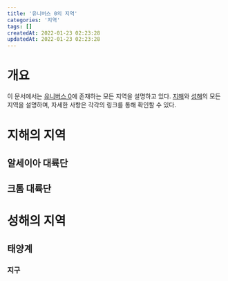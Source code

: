 ```yaml
---
title: '유니버스 0의 지역'
categories: '지역'
tags: []
createdAt: 2022-01-23 02:23:28
updatedAt: 2022-01-23 02:23:28
---
```


# 개요
이 문서에서는 [유니버스 0](유니버스_0)에 존재하는 모든 지역을 설명하고 있다. [지해](지해)와 [성해](성해)의 모든 지역을 설명하며, 자세한 사항은 각각의 링크를 통해 확인할 수 있다.

# 지해의 지역
## 알세이아 대륙단
## 크톰 대륙단
# 성해의 지역
## 태양계
### 지구
